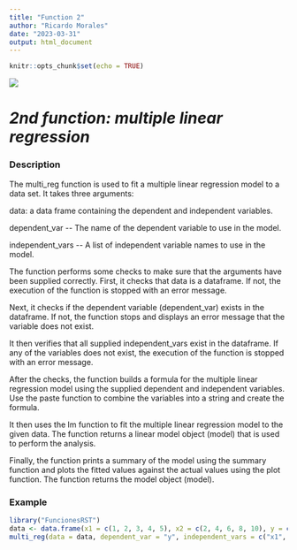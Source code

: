 ```yaml
---
title: "Function 2"
author: "Ricardo Morales"
date: "2023-03-31"
output: html_document
---
```


```r
knitr::opts_chunk$set(echo = TRUE)
```

![](images/640px-Logotipo_Ikiam-03.png)

# ***2nd function: multiple linear regression***

### Description

The multi_reg function is used to fit a multiple linear regression model to a data set. It takes three arguments:

data: a data frame containing the dependent and independent variables.

dependent_var \-- The name of the dependent variable to use in the model.

independent_vars \-- A list of independent variable names to use in the model.

The function performs some checks to make sure that the arguments have been supplied correctly. First, it checks that data is a dataframe. If not, the execution of the function is stopped with an error message.

Next, it checks if the dependent variable (dependent_var) exists in the dataframe. If not, the function stops and displays an error message that the variable does not exist.

It then verifies that all supplied independent_vars exist in the dataframe. If any of the variables does not exist, the execution of the function is stopped with an error message.

After the checks, the function builds a formula for the multiple linear regression model using the supplied dependent and independent variables. Use the paste function to combine the variables into a string and create the formula.

It then uses the lm function to fit the multiple linear regression model to the given data. The function returns a linear model object (model) that is used to perform the analysis.

Finally, the function prints a summary of the model using the summary function and plots the fitted values against the actual values using the plot function. The function returns the model object (model).

### Example

```r
library("FuncionesRST")
data <- data.frame(x1 = c(1, 2, 3, 4, 5), x2 = c(2, 4, 6, 8, 10), y = c(3, 6, 8, 10, 12))
multi_reg(data = data, dependent_var = "y", independent_vars = c("x1", "x2"))
```
